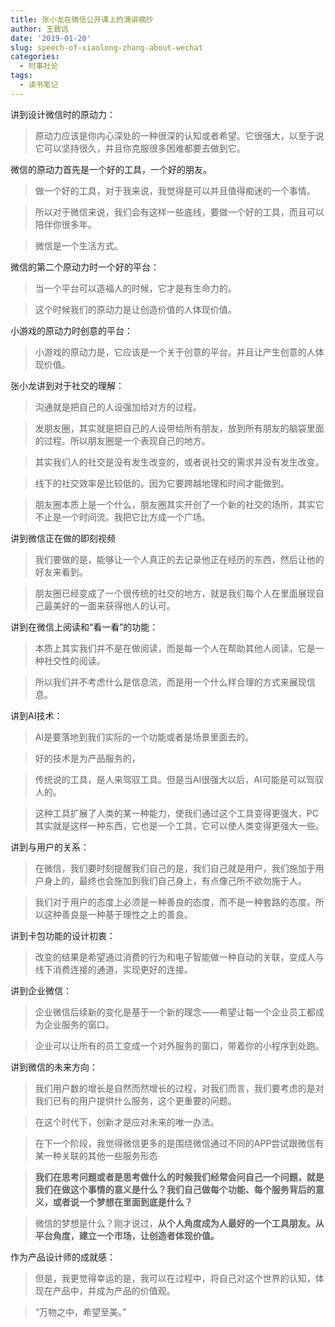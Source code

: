 ```yaml
---
title: 张小龙在微信公开课上的演讲摘抄
author: 王致远
date: '2019-01-20'
slug: speech-of-xiaolong-zhang-about-wechat
categories:
  - 时事社论
tags:
  - 读书笔记
---
```


讲到设计微信时的原动力：

> 原动力应该是你内心深处的一种很深的认知或者希望。它很强大，以至于说它可以坚持很久，并且你克服很多困难都要去做到它。

微信的原动力首先是一个好的工具，一个好的朋友。

> 做一个好的工具，对于我来说，我觉得是可以并且值得痴迷的一个事情。

> 所以对于微信来说，我们会有这样一些底线，要做一个好的工具，而且可以陪伴你很多年。

> 微信是一个生活方式。

微信的第二个原动力时一个好的平台：

> 当一个平台可以造福人的时候，它才是有生命力的。

> 这个时候我们的原动力是让创造价值的人体现价值。

小游戏的原动力时创意的平台：

> 小游戏的原动力是，它应该是一个关于创意的平台。并且让产生创意的人体现价值。

张小龙讲到对于社交的理解：

> 沟通就是把自己的人设强加给对方的过程。

> 发朋友圈，其实就是把自己的人设带给所有朋友，放到所有朋友的脑袋里面的过程。所以朋友圈是一个表现自己的地方。

> 其实我们人的社交是没有发生改变的，或者说社交的需求并没有发生改变。

> 线下的社交效率是比较低的。因为它要跨越地理和时间才能做到。

> 朋友圈本质上是一个什么，朋友圈其实开创了一个新的社交的场所，其实它不止是一个时间流。我把它比方成一个广场。

讲到微信正在做的即刻视频

> 我们要做的是，能够让一个人真正的去记录他正在经历的东西，然后让他的好友来看到。

> 朋友圈已经变成了一个很传统的社交的地方，就是我们每个人在里面展现自己最美好的一面来获得他人的认可。

讲到在微信上阅读和“看一看”的功能：

> 本质上其实我们并不是在做阅读，而是每一个人在帮助其他人阅读，它是一种社交性的阅读。

> 所以我们并不考虑什么是信息流，而是用一个什么样合理的方式来展现信息。

讲到AI技术：

> AI是要落地到我们实际的一个功能或者是场景里面去的。

> 好的技术是为产品服务的，

> 传统说的工具，是人来驾驭工具。但是当AI很强大以后，AI可能是可以驾驭人的。

> 这种工具扩展了人类的某一种能力，使我们通过这个工具变得更强大，PC其实就是这样一种东西，它也是一个工具，它可以使人类变得更强大一些。

讲到与用户的关系：

> 在微信，我们要时刻提醒我们自己的是，我们自己就是用户，我们施加于用户身上的，最终也会施加到我们自己身上，有点像己所不欲勿施于人。

> 我们对于用户的态度上必须是一种善良的态度，而不是一种套路的态度。所以这种善良是一种基于理性之上的善良。

讲到卡包功能的设计初衷：

> 改变的结果是希望通过消费的行为和电子智能做一种自动的关联，变成人与线下消费连接的通道，实现更好的连接。

讲到企业微信：

> 企业微信后续新的变化是基于一个新的理念——希望让每一个企业员工都成为企业服务的窗口。

> 企业可以让所有的员工变成一个对外服务的窗口，带着你的小程序到处跑。

讲到微信的未来方向：

> 我们用户数的增长是自然而然增长的过程，对我们而言，我们要考虑的是对我们已有的用户提供什么服务，这个更重要的问题。

> 在这个时代下，创新才是应对未来的唯一办法。

> 在下一个阶段，我觉得微信更多的是围绕微信通过不同的APP尝试跟微信有某一种关联的其他一些服务形态

> **我们在思考问题或者是思考做什么的时候我们经常会问自己一个问题，就是我们在做这个事情的意义是什么？我们自己做每个功能、每个服务背后的意义，或者说一个梦想在里面到底是什么？**

> 微信的梦想是什么？刚才说过，**从个人角度成为人最好的一个工具朋友。从平台角度，建立一个市场，让创造者体现价值。**

作为产品设计师的成就感：

> 但是，我更觉得幸运的是，我可以在过程中，将自己对这个世界的认知，体现在产品中，并成为产品的价值观。

> “万物之中，希望至美。”